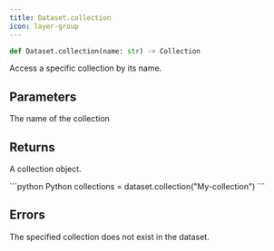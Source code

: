 ```yaml
---
title: Dataset.collection
icon: layer-group
---
```


```python
def Dataset.collection(name: str) -> Collection
```

Access a specific collection by its name.

## Parameters

<ParamField path="name" type="string">
  The name of the collection
</ParamField>

## Returns

A collection object.

<RequestExample>
```python Python
collections = dataset.collection("My-collection")
```
</RequestExample>

## Errors

<ParamField path="NotFoundError" type="No such collection: Non-existent-Collection">
  The specified collection does not exist in the dataset.
</ParamField>
